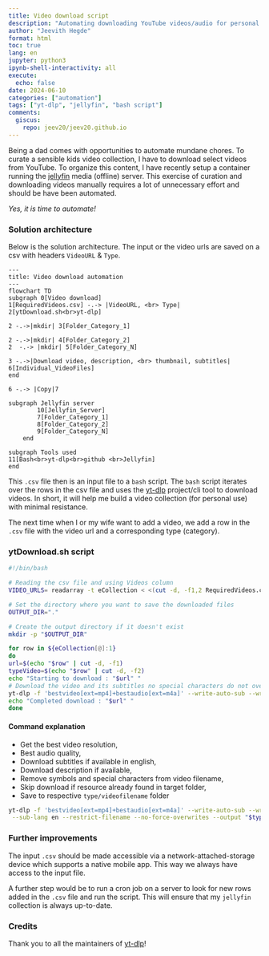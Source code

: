 ```yaml
---
title: Video download script
description: "Automating downloading YouTube videos/audio for personal use"
author: "Jeevith Hegde"
format: html
toc: true
lang: en
jupyter: python3
ipynb-shell-interactivity: all
execute:
  echo: false
date: 2024-06-10
categories: ["automation"]
tags: ["yt-dlp", "jellyfin", "bash script"]
comments:
  giscus:
    repo: jeev20/jeev20.github.io
---
```



Being a dad comes with opportunities to automate mundane chores. To curate a sensible kids video collection, I have to download select videos from YouTube. To organize this content, I have recently setup a container running the [jellyfin](https://jellyfin.org) media (offline) server. This exercise of curation and downloading videos manually requires a lot of unnecessary effort and should be have been automated. 

 
*Yes, it is time to automate!*


### Solution architecture
Below is the solution architecture. The input or the video urls are saved on a csv with headers `VideoURL` & `Type`. 


```mermaid

---
title: Video download automation
---
flowchart TD
subgraph 0[Video download]
1[RequiredVideos.csv] -.-> |VideoURL, <br> Type| 2[ytDownload.sh<br>yt-dlp]

2 -.->|mkdir| 3[Folder_Category_1]

2 -.->|mkdir| 4[Folder_Category_2]
2  -.-> |mkdir| 5[Folder_Category_N]

3 -.->|Download video, description, <br> thumbnail, subtitles| 6[Individual_VideoFiles]
end

6 -.-> |Copy|7

subgraph Jellyfin server
        10[Jellyfin_Server]
        7[Folder_Category_1]
        8[Folder_Category_2]
        9[Folder_Category_N]
    end
  
subgraph Tools used
11[Bash<br>yt-dlp<br>github <br>Jellyfin]
end
```

This `.csv` file then is an input file to a `bash` script. The `bash` script iterates over the rows in the csv file and uses the [yt-dlp](https://github.com/yt-dlp/yt-dlp.git) project/cli tool to download videos. In short, it will help me build a video collection (for personal use) with minimal resistance. 

The next time when I or my wife want to add a video, we add a row in the `.csv` file with the video url and a corresponding type (category). 


### ytDownload.sh script 

```.bash
#!/bin/bash

# Reading the csv file and using Videos column
VIDEO_URLS= readarray -t eCollection < <(cut -d, -f1,2 RequiredVideos.csv)

# Set the directory where you want to save the downloaded files
OUTPUT_DIR="."

# Create the output directory if it doesn't exist
mkdir -p "$OUTPUT_DIR"

for row in ${eCollection[@]:1} 
do
url=$(echo "$row" | cut -d, -f1)
typeVideo=$(echo "$row" | cut -d, -f2)
echo "Starting to download : "$url" "
# Download the video and its subtitles no special characters do not overwrite video if already found(if available)
yt-dlp -f 'bestvideo[ext=mp4]+bestaudio[ext=m4a]' --write-auto-sub --write-description --sub-lang en --restrict-filename --no-force-overwrites --output "$typeVideo/%(title)s/%(title)s" "$url"
echo "Completed download : "$url" "
done
```



#### Command explanation
* Get the best video resolution, 
* Best audio quality, 
* Download subtitles if available in english, 
* Download description if available, 
* Remove symbols and special characters from video filename, 
* Skip download if resource already found in target folder, 
* Save to respective `type/videofilename` folder 

```.bash
yt-dlp -f 'bestvideo[ext=mp4]+bestaudio[ext=m4a]' --write-auto-sub --write-description \
 --sub-lang en --restrict-filename --no-force-overwrites --output "$typeVideo/%(title)s/%(title)s" "$url"
```

### Further improvements 
The input `.csv` should be made accessible via a network-attached-storage device which supports a native mobile app. This way we always have access to the input file.

A further step would be to run a cron job on a server to look for new rows added in the `.csv` file and run the script. This will ensure that my `jellyfin` collection is always up-to-date. 



### Credits

Thank you to all the maintainers of [yt-dlp](https://github.com/yt-dlp/yt-dlp.git)!